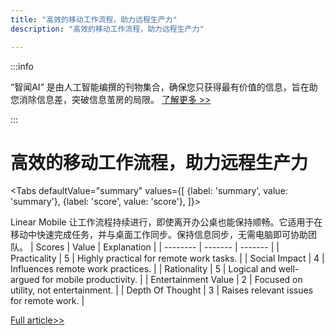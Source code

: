 ```yaml
---
title: "高效的移动工作流程，助力远程生产力"
description: "高效的移动工作流程，助力远程生产力"

---
```



:::info

“智闻AI“ 是由人工智能编撰的刊物集合，确保您只获得最有价值的信息，旨在助您消除信息差，突破信息茧房的局限。  [了解更多 >>](/)

:::

# 高效的移动工作流程，助力远程生产力


<Tabs
	defaultValue="summary"
	values={[
	{label: 'summary', value: 'summary'},
	{label: 'score', value: 'score'},
]}>
<TabItem value="summary">


Linear Mobile 让工作流程持续进行，即使离开办公桌也能保持顺畅。它适用于在移动中快速完成任务，并与桌面工作同步。保持信息同步，无需电脑即可协助团队。
</TabItem>
<TabItem value="score">
	| Scores     | Value   | Explanation |
	| -------- | ------- | ------- |
	| Practicality  | 5    | Highly practical for remote work tasks.    |
	| Social Impact | 4     | Influences remote work practices.    |
	| Rationality    | 5    | Logical and well-argued for mobile productivity.    |
	| Entertainment Value    | 2    | Focused on utility, not entertainment.    |
	| Depth Of Thought    | 3    | Raises relevant issues for remote work.    |
</TabItem>
</Tabs>

[Full article>>](https://www.producthunt.com/posts/linear-mobile-2)
